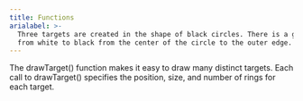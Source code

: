 ```yaml
---
title: Functions
arialabel: >-
  Three targets are created in the shape of black circles. There is a gradient
  from white to black from the center of the circle to the outer edge.
---
```



The drawTarget() function makes it easy to draw many distinct
targets. Each call to drawTarget() specifies the position, size, and number of
rings for each target.
